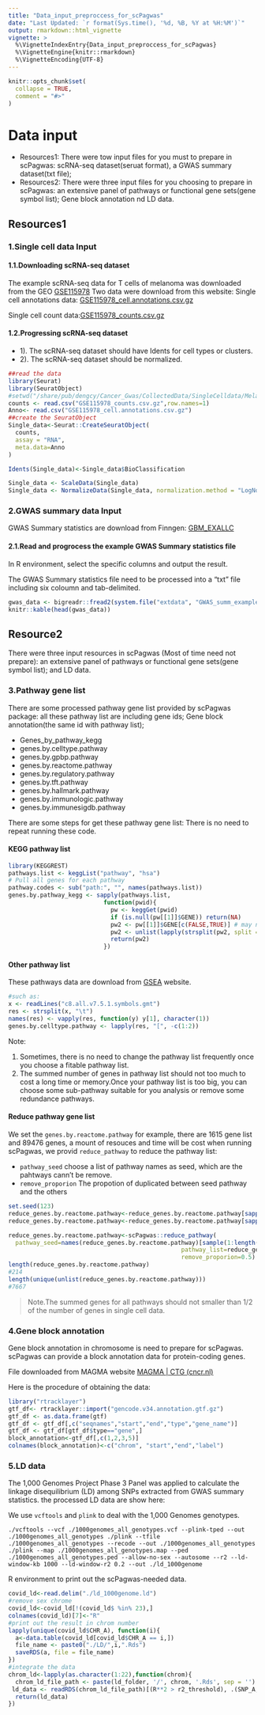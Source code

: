 ```yaml
---
title: "Data_input_preproccess_for_scPagwas"
date: "Last Updated: `r format(Sys.time(), '%d, %B, %Y at %H:%M')`"
output: rmarkdown::html_vignette
vignette: >
  %\VignetteIndexEntry{Data_input_preproccess_for_scPagwas}
  %\VignetteEngine{knitr::rmarkdown}
  %\VignetteEncoding{UTF-8}
---
```



```r
knitr::opts_chunk$set(
  collapse = TRUE,
  comment = "#>"
)
```

# Data input

- Resources1: There were tow input files for you must to prepare in scPagwas: scRNA-seq dataset(seruat format), a GWAS summary dataset(txt file);
- Resources2: There were three input files for you choosing to prepare in scPagwas: an extensive panel of pathways or functional gene sets(gene symbol list); Gene block annotation nd LD data.

## Resources1
### 1.Single cell data Input

#### 1.1.Downloading scRNA-seq dataset

The example scRNA-seq data for T cells of melanoma was downloaded from the GEO [GSE115978](https://www.ncbi.nlm.nih.gov/geo/query/acc.cgi?acc=GSE115978)
Two data were download from this website:
Single cell annotations data: [GSE115978_cell.annotations.csv.gz](https://ftp.ncbi.nlm.nih.gov/geo/series/GSE115nnn/GSE115978/suppl/GSE115978_cell.annotations.csv.gz)

Single cell count data:[GSE115978_counts.csv.gz](https://ftp.ncbi.nlm.nih.gov/geo/series/GSE115nnn/GSE115978/suppl/GSE115978_counts.csv.gz)

#### 1.2.Progressing scRNA-seq dataset

-   1). The scRNA-seq dataset should have Idents for cell types or clusters.
-   2). The scRNA-seq dataset should be normalized.

```r
##read the data
library(Seurat)
library(SeuratObject)
#setwd("/share/pub/dengcy/Cancer_Gwas/CollectedData/SingleCelldata/Melanoma/GSE115978")
counts <- read.csv("GSE115978_counts.csv.gz",row.names=1)
Anno<- read.csv("GSE115978_cell.annotations.csv.gz")
##create the SeuratObject
Single_data<-Seurat::CreateSeuratObject(
  counts,
  assay = "RNA",
  meta.data=Anno
)

Idents(Single_data)<-Single_data$BioClassification

Single_data <- ScaleData(Single_data)
Single_data <- NormalizeData(Single_data, normalization.method = "LogNormalize", scale.factor = 10000)
```

### 2.GWAS summary data Input

GWAS Summary statistics are download from Finngen:
[GBM_EXALLC](https://storage.googleapis.com/finngen-public-data-r7/summary_stats/finngen_R7_C3_GBM_EXALLC.gz)

#### 2.1.Read and progrocess the example GWAS Summary statistics file

In R environment, select the specific columns and output the result.

The GWAS Summary statistics file need to be processed into a "txt" file including six coloumn and tab-delimited.

```r
gwas_data <- bigreadr::fread2(system.file("extdata", "GWAS_summ_example.txt", package = "scPagwas"))
knitr::kable(head(gwas_data))
```
## Resource2
There were three input resources in scPagwas (Most of time need not prepare): an extensive panel of pathways or functional gene sets(gene symbol list); and LD data.

### 3.Pathway gene list

There are some processed pathway gene list provided by scPagwas package: all these pathway list are including gene ids; Gene block annotation(the same id with pathway list);

-   Genes_by_pathway_kegg
-   genes.by.celltype.pathway
-   genes.by.gpbp.pathway
-   genes.by.reactome.pathway
-   genes.by.regulatory.pathway
-   genes.by.tft.pathway
-   genes.by.hallmark.pathway
-   genes.by.immunologic.pathway
-   genes.by.immunesigdb.pathway

There are some steps for get these pathway gene list: There is no need to repeat running these code.

#### KEGG pathway list

```r
library(KEGGREST)
pathways.list <- keggList("pathway", "hsa")
# Pull all genes for each pathway
pathway.codes <- sub("path:", "", names(pathways.list))	
genes.by.pathway_kegg <- sapply(pathways.list,
                           function(pwid){
                             pw <- keggGet(pwid)
                             if (is.null(pw[[1]]$GENE)) return(NA)
                             pw2 <- pw[[1]]$GENE[c(FALSE,TRUE)] # may need to modify this to c(FALSE, TRUE) for other organisms
                             pw2 <- unlist(lapply(strsplit(pw2, split = ";", fixed = T), function(x)x[1]))
                             return(pw2)
                           })
```

#### Other pathway list

These pathways data are download from [GSEA](https://www.gsea-msigdb.org/gsea/index.jsp) website.

```r
#such as:
x <- readLines("c8.all.v7.5.1.symbols.gmt")
res <- strsplit(x, "\t")
names(res) <- vapply(res, function(y) y[1], character(1))
genes.by.celltype.pathway <- lapply(res, "[", -c(1:2))
```

Note:

1.  Sometimes, there is no need to change the pathway list frequently once you choose a fitable pathway list.
2.  The summed number of genes in pathway list should not too much to cost a long time or memory.Once your pathway list is too big, you can choose some sub-pathway suitable for you analysis or remove some redundance pathways.

#### Reduce pathway gene list

We set the `genes.by.reactome.pathway` for example, there are 1615 gene list and 89476 genes, a mount of resouces and time will be cost when running scPagwas, we provid `reduce_pathway` to reduce the pathway list:

-   `pathway_seed` choose a list of pathway names as seed, which are the pahtways cann't be remove.
-   `remove_proporion` The propotion of duplicated between seed pathway and the others

```r
set.seed(123)
reduce_genes.by.reactome.pathway<-reduce_genes.by.reactome.pathway[sapply(reduce_genes.by.reactome.pathway,length)>50]
reduce_genes.by.reactome.pathway<-reduce_genes.by.reactome.pathway[sapply(reduce_genes.by.reactome.pathway,length)<300]

reduce_genes.by.reactome.pathway<-scPagwas::reduce_pathway(
  pathway_seed=names(reduce_genes.by.reactome.pathway)[sample(1:length(reduce_genes.by.reactome.pathway),50)],
                                                 pathway_list=reduce_genes.by.reactome.pathway,
                                                 remove_proporion=0.5)
length(reduce_genes.by.reactome.pathway)
#214
length(unique(unlist(reduce_genes.by.reactome.pathway)))
#7667
```
> Note.The summed genes for all pathways should not smaller than 1/2 of the number of genes in single cell data.


### 4.Gene block annotation

Gene block annotation in chromosome is need to prepare for scPagwas.
scPagwas can provide a block annotation data for protein-coding genes.

File downloaded from MAGMA website [MAGMA | CTG (cncr.nl)](https://ctg.cncr.nl/software/magma)

Here is the procedure of obtaining the data:

```r
library("rtracklayer")
gtf_df<- rtracklayer::import("gencode.v34.annotation.gtf.gz")
gtf_df <- as.data.frame(gtf)
gtf_df <- gtf_df[,c("seqnames","start","end","type","gene_name")]
gtf_df <- gtf_df[gtf_df$type=="gene",]
block_annotation<-gtf_df[,c(1,2,3,5)]
colnames(block_annotation)<-c("chrom", "start","end","label")
```


### 5.LD data

The 1,000 Genomes Project Phase 3 Panel was applied to calculate the linkage disequilibrium (LD) among SNPs extracted from GWAS summary statistics.
the processed LD data are show here:

We use `vcftools` and `plink` to deal with the 1,000 Genomes genotypes.


`./vcftools --vcf ./1000genomes_all_genotypes.vcf --plink-tped --out ./1000genomes_all_genotypes
./plink --tfile ./1000genomes_all_genotypes --recode --out ./1000genomes_all_genotypes
./plink --map ./1000genomes_all_genotypes.map --ped ./1000genomes_all_genotypes.ped --allow-no-sex --autosome --r2 --ld-window-kb 1000 --ld-window-r2 0.2 --out ./ld_1000genome`

R environment to print out the scPagwas-needed data.

```r
covid_ld<-read.delim("./ld_1000genome.ld")
#remove sex chrome
covid_ld<-covid_ld[!(covid_ld$ %in% 23),]
colnames(covid_ld)[7]<-"R"
#print out the result in chrom number
lapply(unique(covid_ld$CHR_A), function(i){
  a<-data.table(covid_ld[covid_ld$CHR_A == i,])
  file_name <- paste0("./LD/",i,".Rds")
  saveRDS(a, file = file_name)
})
#integrate the data
chrom_ld<-lapply(as.character(1:22),function(chrom){
  chrom_ld_file_path <- paste(ld_folder, '/', chrom, '.Rds', sep = '')
 ld_data <- readRDS(chrom_ld_file_path)[(R**2 > r2_threshold), .(SNP_A, SNP_B, R)]
  return(ld_data)
})
```
